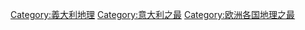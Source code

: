[[Category:義大利地理|Category:義大利地理]]
[[Category:意大利之最|Category:意大利之最]]
[[Category:欧洲各国地理之最|Category:欧洲各国地理之最]]